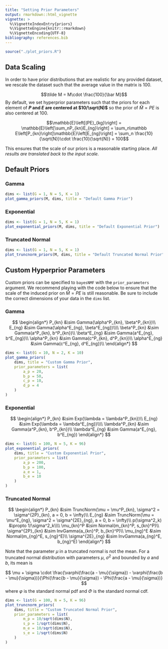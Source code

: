 ```yaml
---
title: "Setting Prior Parameters"
output: rmarkdown::html_vignette
vignette: >
  %\VignetteIndexEntry{priors}
  %\VignetteEngine{knitr::rmarkdown}
  %\VignetteEncoding{UTF-8}
bibliography: references.bib
---
```


```r
source("./plot_priors.R")
```


## Data Scaling

In order to have prior distributions that are realistic for any provided dataset, we rescale the dataset such that the average value in the matrix is 100.

$$\tilde M = M\cdot \frac{100}{\bar M}$$
By default, we set hyperprior parameters such that the priors for each element of **$P$ and $E$ are centered at $10/\sqrt(N)$** so the prior of $\hat M = PE$ is also centered at 100. 

$$\mathbb{E}\left[(PE)_{kg}\right] = \mathbb{E}\left[\sum_nP_{kn}E_{ng}\right] = \sum_n\mathbb E\left[P_{kn}\right]\mathbb{E}\left[E_{ng}\right] = \sum_n \frac{10}{\sqrt{N}}\cdot \frac{10}{\sqrt{N}} = 100$$

This ensures that the scale of our priors is a reasonable starting place. *All results are translated back to the input scale.*

## Default Priors

### Gamma

```r
dims <- list(G = 1, N = 5, K = 1)
plot_gamma_priors(M, dims, title = "Default Gamma Prior")
```

### Exponential

```r
dims <- list(G = 1, N = 5, K = 1)
plot_exponential_priors(M, dims, title = "Default Exponential Prior")
```

### Truncated Normal

```r
dims <- list(G = 1, N = 5, K = 1)
plot_truncnorm_priors(M, dims, title = "Default Truncated Normal Prior")
```

## Custom Hyperprior Parameters

Custom priors can be specified to `bayesNMF` with the `prior_parameters` argument. We recommend playing with the code below to ensure that the scale of the induced prior on $\hat M = PE$ is still reasonable. Be sure to include the correct dimensions of your data in the `dims` list.

### Gamma

$$
\begin{align*}
    P_{kn} &\sim Gamma(\alpha^P_{kn}, \beta^P_{kn})\\
    E_{ng} &\sim Gamma(\alpha^E_{ng}, \beta^E_{ng})\\\\
    \beta^P_{kn} &\sim Gamma(a^P_{kn}, b^P_{kn})\\
    \beta^E_{ng} &\sim Gamma(a^E_{ng}, b^E_{ng})\\
    \alpha^P_{kn} &\sim Gamma(c^P_{kn}, d^P_{kn})\\
    \alpha^E_{ng} &\sim Gamma(c^E_{ng}, d^E_{ng})\\
\end{align*}
$$

```r
dims <- list(G = 10, N = 2, K = 10)
plot_gamma_priors(
    dims, title = "Custom Gamma Prior",
    prior_parameters = list(
        a_p = 20,
        b_p = 50,
        c_p = 10,
        d_p = 4
    )
)
```

### Exponential

$$
\begin{align*}
    P_{kn} &\sim Exp(\lambda = \lambda^P_{kn})\\
    E_{ng} &\sim Exp(\lambda = \lambda^E_{ng})\\\\
    \lambda^P_{kn} &\sim Gamma(a^P_{kn}, b^P_{kn})\\
    \lambda^E_{ng} &\sim Gamma(a^E_{ng}, b^E_{ng})
\end{align*}
$$
```r
dims <- list(G = 100, N = 5, K = 96)
plot_exponential_priors(
    dims, title = "Custom Exponential Prior",
    prior_parameters = list(
        a_p = 200,
        b_p = 100,
        a_e = 1,
        b_e = 10
    )
)
```


### Truncated Normal

$$
\begin{align*}
    P_{kn} &\sim TruncNorm(\mu = \mu^P_{kn}, \sigma^2 = \sigma^{2P}_{kn}, a = 0, b = \infty)\\
    E_{ng} &\sim TruncNorm(\mu = \mu^E_{ng}, \sigma^2 = \sigma^{2E}_{ng}, a = 0, b = \infty)\\
    p(\sigma^2_k) &\propto 1/\sigma^2_k\\\\
    \mu_{kn}^P &\sim Normal(m_{kn}^P, s_{kn}^P)\\
    \sigma^{2P}_{kn} &\sim InvGamma(a_{kn}^P, b_{kn}^P)\\
    \mu_{ng}^E &\sim Normal(m_{ng}^E, s_{ng}^E)\\
    \sigma^{2E}_{ng} &\sim InvGamma(a_{ng}^E, b_{ng}^E)
\end{align*}
$$

Note that the parameter $\mu$ in a truncated normal is not the mean. For a truncated normal distribution with parameters $\mu$, $\sigma^2$ and bounded by $a$ and $b$, its mean is

$$
\mu + \sigma \cdot \frac{\varphi(\frac{a - \mu}{\sigma}) - \varphi(\frac{b - \mu}{\sigma})}{\Phi(\frac{b - \mu}{\sigma}) - \Phi(\frac{a - \mu}{\sigma})}
$$
where $\varphi$ is the standard normal pdf and $\Phi$ is the standard normal cdf.


```r
dims <- list(G = 100, N = 5, K = 96)
plot_truncnorm_priors(
    dims, title = "Custom Truncated Normal Prior",
    prior_parameters = list(
        m_p = 10/sqrt(dims$N),
        s_p = 1/sqrt(dims$N),
        m_e = 10/sqrt(dims$N),
        s_e = 1/sqrt(dims$N)
    )
)
```
